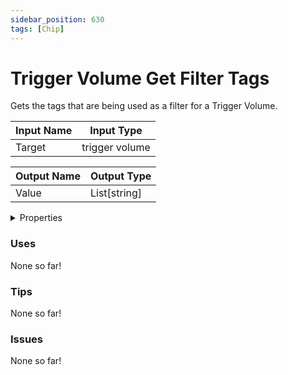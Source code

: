 ```yaml
---
sidebar_position: 630
tags: [Chip]
---
```


# Trigger Volume Get Filter Tags

Gets the tags that are being used as a filter for a Trigger Volume.



| Input Name | Input Type |
|-----------|-----------|
| Target | trigger volume |

| Output Name | Output Type |
|-----------|-----------|
| Value | List[string] |


<details>
  <summary>Properties</summary>
  <div>
    <div>
    <table>
      <thead>
        <tr>
          <th>Is beta required?</th>
          <th>❌</th>
        </tr>
        <tr>
          <th>Is this chip a trolling risk?</th>
          <th>❌</th>
        </tr>
        <tr>
          <th>Chip UUPD</th>
          <th>8f42f9b7-87fb-4f4b-9160-a45baf269650</th>
        </tr>
      </thead>
    </table>
    </div>
  </div>
</details>

### Uses

None so far!

### Tips

None so far!

### Issues

None so far!